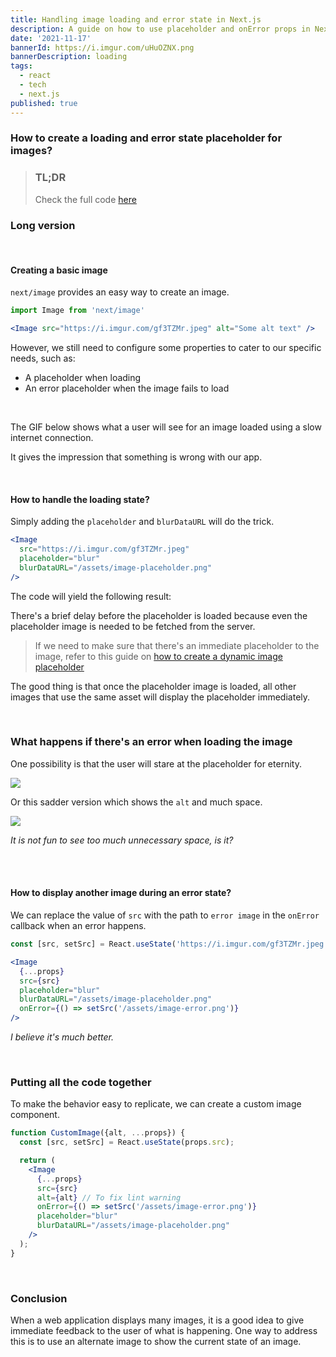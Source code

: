 ```yaml
---
title: Handling image loading and error state in Next.js
description: A guide on how to use placeholder and onError props in Next.js
date: '2021-11-17'
bannerId: https://i.imgur.com/uHuOZNX.png
bannerDescription: loading 
tags:
  - react
  - tech
  - next.js
published: true 
---
```


### How to create a loading and error state placeholder for images?

> ### TL;DR
>
> Check the full code [here](https://gist.github.com/codegino/b9ed69fec8495c5024ef925c432bf1f2)


### Long version
<br />


#### Creating a basic image

`next/image` provides an easy way to create an image.

```jsx
import Image from 'next/image'

<Image src="https://i.imgur.com/gf3TZMr.jpeg" alt="Some alt text" />
```

However, we still need to configure some properties to cater to our specific needs, such as:
- A placeholder when loading
- An error placeholder when the image fails to load

<br />

The GIF below shows what a user will see for an image loaded using a slow internet connection.

<Gif height={688} width={792} src="https://media2.giphy.com/media/mgOpxkjm3zjT2Utg5Q/giphy.gif"/>

It gives the impression that something is wrong with our app.

<br />

#### How to handle the loading state?

Simply adding the `placeholder` and `blurDataURL` will do the trick.

```jsx
<Image
  src="https://i.imgur.com/gf3TZMr.jpeg"
  placeholder="blur"
  blurDataURL="/assets/image-placeholder.png"
/>
```

The code will yield the following result:

<Gif height={688} width={792} src="https://media2.giphy.com/media/nNsPF6B8EjQODCbqNM/giphy.gif"/>

There's a brief delay before the placeholder is loaded
because even the placeholder image is needed to be fetched from the server.

> If we need to make sure that there's an immediate placeholder to the image,
> refer to this guide on [how to create a dynamic image placeholder](https://codegino.com/blog/next-dynamic-image-placeholder)

The good thing is that once the placeholder image is loaded, all other images that use the same asset
will display the placeholder immediately.

<Gif height={688} width={792} src="https://media2.giphy.com/media/p1yrnptxP3GEXKV02B/giphy.gif"/>

<br />

### What happens if there's an error when loading the image

One possibility is that the user will stare at the placeholder for eternity.

<Img height={612} width={788} src="https://i.imgur.com/0RJSScx.png" />

<br />

Or this sadder version which shows the `alt` and much space.

<Img height={612} width={788} src="https://i.imgur.com/WHIrNTn.png" />


*It is not fun to see too much unnecessary space, is it?*

<br />
<br />

#### How to display another image during an error state?

We can replace the value of `src` with the path to `error image` in the `onError` callback when an error happens.

```jsx
const [src, setSrc] = React.useState('https://i.imgur.com/gf3TZMr.jpeg');

<Image
  {...props}
  src={src}
  placeholder="blur"
  blurDataURL="/assets/image-placeholder.png"
  onError={() => setSrc('/assets/image-error.png')}
/>
```

<Gif height={688} width={792} src="https://media2.giphy.com/media/GEtkLddj2L7lk6tqhU/giphy.gif"/>

*I believe it's much better.*

<br />

### Putting all the code together

To make the behavior easy to replicate, we can create a custom image component.

```jsx
function CustomImage({alt, ...props}) {
  const [src, setSrc] = React.useState(props.src);

  return (
    <Image
      {...props}
      src={src}
      alt={alt} // To fix lint warning 
      onError={() => setSrc('/assets/image-error.png')}
      placeholder="blur"
      blurDataURL="/assets/image-placeholder.png"
    />
  );
}
```

<br />

### Conclusion
When a web application displays many images,
it is a good idea to give immediate feedback to the user of what is happening.
One way to address this is to use an alternate image to show the current state of an image.